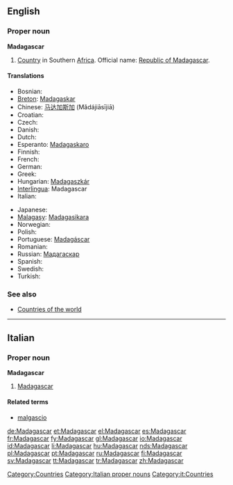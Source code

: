 ==English==
{{wikipedia}}

===Proper noun===
'''Madagascar'''

# [[Country]] in Southern [[Africa]]. Official name: [[Republic of Madagascar]].

====Translations====
{{top}}
* Bosnian: {{t-|bs|Madagaskar|m}}
* [[Breton]]: [[Madagaskar]]
* Chinese: [[马达加斯加]] (Mǎdájiāsījiā)
* Croatian: {{t-|hr|Madagaskar|m}}
* Czech: {{t-|cs|Madagaskar|m}}
* Danish: {{t-|da|Madagaskar}}
* Dutch: {{t+|nl|Madagaskar}}
* Esperanto: [[Madagaskaro]]
* Finnish: {{t+|fi|Madagaskar}}
* French: {{t+|fr|Madagascar}}
* German: {{t+|de|Madagaskar}}
* Greek: {{t-|el|Μαδαγασκάρη|f|tr=Madagaskári|sc=Grek}}
* Hungarian: [[Madagaszkár]]
* [[Interlingua]]: Madagascar
* Italian: {{t-|it|Madagascar}}
{{mid}}
* Japanese: {{t-|ja|マダガスカル|tr=madagasukaru|sc=Jpan}}
* [[Malagasy]]: [[Madagasikara]]
* Norwegian: {{t+|no|Madagaskar}}
* Polish: {{t+|pl|Madagaskar}}
* Portuguese: [[Madagáscar]]
* Romanian: {{t-|ro|Madagascar|n}}
* Russian: [[Мадагаскар]]
* Spanish: {{t+|es|Madagascar}}
* Swedish: {{t+|sv|Madagaskar}}
* Turkish: {{t+|tr|Madagaskar}}
{{bottom}}

===See also===
* [[Appendix:Countries of the world|Countries of the world]]

[[Category:Countries]]

----
==Italian==
{{wikipedia|lang=it}}

===Proper noun===
'''Madagascar''' {{m}}

# [[#English|Madagascar]]

====Related terms====
* [[malgascio]]

[[Category:Italian proper nouns]]
[[Category:it:Countries]]

[[de:Madagascar]]
[[et:Madagascar]]
[[el:Madagascar]]
[[es:Madagascar]]
[[fr:Madagascar]]
[[fy:Madagascar]]
[[gl:Madagascar]]
[[io:Madagascar]]
[[id:Madagascar]]
[[li:Madagascar]]
[[hu:Madagascar]]
[[nds:Madagascar]]
[[pl:Madagascar]]
[[pt:Madagascar]]
[[ru:Madagascar]]
[[fi:Madagascar]]
[[sv:Madagascar]]
[[tt:Madagascar]]
[[tr:Madagascar]]
[[zh:Madagascar]]